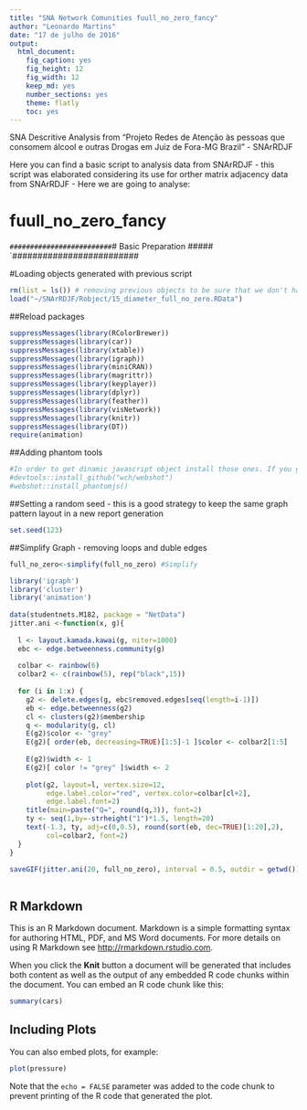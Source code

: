 ```yaml
---
title: "SNA Network Comunities fuull_no_zero_fancy"
author: "Leonardo Martins"
date: "17 de julho de 2016"
output: 
  html_document: 
    fig_caption: yes
    fig_height: 12
    fig_width: 12
    keep_md: yes
    number_sections: yes
    theme: flatly
    toc: yes
---
```

SNA Descritive Analysis from "Projeto Redes de Atenção às pessoas que consomem álcool e outras Drogas em Juiz de Fora-MG   Brazil"  - SNArRDJF

Here you can find a basic script to analysis data from SNArRDJF - this script was elaborated considering its use for orther matrix adjacency data from SNArRDJF - Here we are going to analyse:

# fuull_no_zero_fancy

`#########################
`# Basic Preparation #####
`#########################

#Loading objects generated with previous script 
```r
rm(list = ls()) # removing previous objects to be sure that we don't have objects conflicts name
load("~/SNArRDJF/Robject/15_diameter_full_no_zero.RData")
```
##Reload packages
```r
suppressMessages(library(RColorBrewer))
suppressMessages(library(car))
suppressMessages(library(xtable))
suppressMessages(library(igraph))
suppressMessages(library(miniCRAN))
suppressMessages(library(magrittr))
suppressMessages(library(keyplayer))
suppressMessages(library(dplyr))
suppressMessages(library(feather))
suppressMessages(library(visNetwork))
suppressMessages(library(knitr))
suppressMessages(library(DT))
require(animation)
```
##Adding phantom tools
```r
#In order to get dinamic javascript object install those ones. If you get problems installing go to Stackoverflow.com and type your error to discover what to do. In some cases the libraries need to be intalled in outside R libs.
#devtools::install_github("wch/webshot")
#webshot::install_phantomjs()
```
##Setting a random seed - this is a good strategy to keep the same graph pattern layout in a new report generation
```r
set.seed(123)
```

##Simplify Graph - removing loops and duble edges 
```r
full_no_zero<-simplify(full_no_zero) #Simplify
```


```r
library('igraph')
library('cluster')
library('animation')
 
data(studentnets.M182, package = "NetData")
jitter.ani <-function(x, g){
  
  l <- layout.kamada.kawai(g, niter=1000)
  ebc <- edge.betweenness.community(g)
  
  colbar <- rainbow(6)
  colbar2 <- c(rainbow(5), rep("black",15))
  
  for (i in 1:x) {
    g2 <- delete.edges(g, ebc$removed.edges[seq(length=i-1)])
    eb <- edge.betweenness(g2)
    cl <- clusters(g2)$membership
    q <- modularity(g, cl)
    E(g2)$color <- "grey"
    E(g2)[ order(eb, decreasing=TRUE)[1:5]-1 ]$color <- colbar2[1:5]
    
    E(g2)$width <- 1
    E(g2)[ color != "grey" ]$width <- 2
    
    plot(g2, layout=l, vertex.size=12,
         edge.label.color="red", vertex.color=colbar[cl+2],
         edge.label.font=2)
    title(main=paste("Q=", round(q,3)), font=2)
    ty <- seq(1,by=-strheight("1")*1.5, length=20)
    text(-1.3, ty, adj=c(0,0.5), round(sort(eb, dec=TRUE)[1:20],2),
         col=colbar2, font=2)
  }
}

saveGIF(jitter.ani(20, full_no_zero), interval = 0.5, outdir = getwd())
        
```

## R Markdown

This is an R Markdown document. Markdown is a simple formatting syntax for authoring HTML, PDF, and MS Word documents. For more details on using R Markdown see <http://rmarkdown.rstudio.com>.

When you click the **Knit** button a document will be generated that includes both content as well as the output of any embedded R code chunks within the document. You can embed an R code chunk like this:

```r
summary(cars)
```

## Including Plots

You can also embed plots, for example:

```r
plot(pressure)
```

Note that the `echo = FALSE` parameter was added to the code chunk to prevent printing of the R code that generated the plot.
